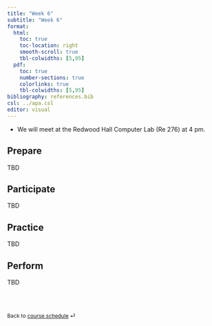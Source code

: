 ```yaml
---
title: "Week 6"
subtitle: "Week 6"
format: 
  html:
    toc: true
    toc-location: right
    smooth-scroll: true
    tbl-colwidths: [5,95]
  pdf:
    toc: true
    number-sections: true
    colorlinks: true
    tbl-colwidths: [5,95]
bibliography: references.bib
csl: ../apa.csl
editor: visual
---
```


::: callout-important
-   We will meet at the Redwood Hall Computer Lab (Re 276) at 4 pm.
:::

## Prepare

TBD

## Participate

TBD

## Practice

TBD

## Perform

TBD

<br><br>

::: {style="font-size: 0.875em;"}
Back to [course schedule](/ "Course schedule") ⏎
:::
